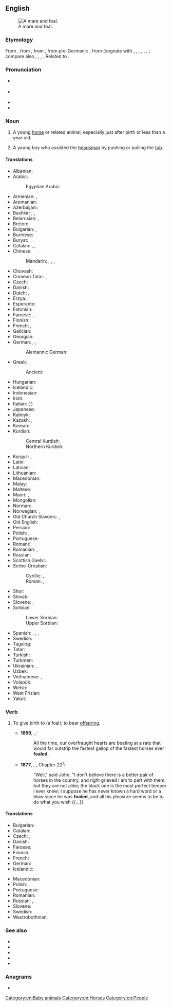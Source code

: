 ==English==
{{wikipedia|lang=en}}
[[Image:Mare and foal (Kvetina-Marie).jpg|thumb|right|A mare and foal.]]

===Etymology===
{{PIE root|en|peh₂w}}
From {{inh|en|enm|fole}}, from {{inh|en|ang|fola}}, from {{inh|en|gem-pro|*fulô}}, from pre-Germanic {{m|ine-pro||*''pl̥Hon-''}}, from {{inh|en|ine-pro|*pōlH-||animal young}} (cognate with {{cog|stq|Foole}}, {{cog|fy|fôle}}, {{m|fy|foalle}}, {{cog|nl|veulen}}, {{cog|nds-de|Fohl}}, {{cog|de|Fohlen}}, {{cog|sv|fåle}}; compare also {{cog|grc|πῶλος}}, {{cog|la|pullus}}, {{cog|sq|pelë||mare}}, {{cog|xcl|ուլ||kid, fawn}}. Related to {{l|en|filly}}.

===Pronunciation===
* {{a|RP}} {{IPA|en|/fəʊl/|/fɔʊl/}}
* {{a|GenAm}} {{IPA|en|/foʊl/}}
* {{audio|en|en-us-foal.ogg|Audio (US)}}
* {{rhymes|en|əʊl}}

===Noun===
{{en-noun}}

# A young [[horse]] or related animal, especially just after birth or less than a year old.
# {{lb|en|mining|historical}} A young boy who assisted the [[headsman]] by pushing or pulling the [[tub]].

====Translations====
{{trans-top|young horse}}
* Albanian: {{t+|sq|mëz|m}}
* Arabic: {{t|ar|مُهْر|m}}
*: Egyptian Arabic: {{t|arz|مهر|m|tr=muhr|sc=Arab}}
* Armenian: {{t+|hy|մտրուկ}}, {{t+|hy|քուռակ}}
* Aromanian: {{t|rup|mãndzu}}
* Azerbaijani: {{t|az|qulun}}
* Bashkir: {{t|ba|ҡолон|sc=Cyrl}}; {{q|diminutive}} {{t|ba|ҡолонсаҡ|sc=Cyrl}}, {{t|ba|ҡолоҡай|sc=Cyrl}}
* Belarusian: {{t|be|жарабя́|n}}, {{t|be|жарабё|n}}
* Breton: {{t+|br|ebeul|m}}
* Bulgarian: {{t+|bg|конче́|n}}, {{t+|bg|жребче́|n}}
* Burmese: {{t+|my|မြင်းကလေး|sc=Mymr}}
* Buryat: {{t|bua|унаган}}
* Catalan: {{t+|ca|pollí}}, {{t+|ca|poltre|m}}, {{g|f}}
* Chinese:
*: Mandarin: {{t+|cmn|駒子|sc=Hani}}, {{t+|cmn|驹子|tr=jūzi|sc=Hani}}, {{t+|cmn|駒|sc=Hani}}, {{t+|cmn|驹|tr=jū|sc=Hani}}
* Chuvash: {{t|cv|тиха|sc=Cyrl}}
* Crimean Tatar: {{t|crh|bala}}, {{t|crh|[[at]] [[bala]]}}
* Czech: {{t+|cs|hříbě|n}}
* Danish: {{t+|da|føl|n}}
* Dutch: {{t+|nl|veulen|n}}, {{t+|nl|kachtel|n}}
* Erzya: {{t|myv|парнэ}}, {{t|myv|вашо}}
* Esperanto: {{t|eo|ĉevalido}}
* Estonian: {{t+|et|varss}}
* Faroese: {{t|fo|fyl|n}}, {{t|fo|foli|m}}
* Finnish: {{t+|fi|varsa}}
* French: {{t+|fr|poulain|m}}, {{t+|fr|pouliche|f}}
* Galician: {{t+|gl|poldro|m}}
* Georgian: {{t|ka|კვიცი}}
* German: {{t+|de|Fohlen|n}}, {{t+|de|Füllen|n}}, {{t|de|Jungpferd|n}}
*: Alemannic German: {{t|gsw|Füli|n}}
* Greek: {{t+|el|πουλάρι|n}}
*: Ancient: {{t|grc|πῶλος|m|f}}
* Hungarian: {{t+|hu|csikó}}
* Icelandic: {{t+|is|folald|n}}
* Indonesian: {{t|id|anak kuda}}
* Irish: {{t|ga|searrach|m}}
* Italian: {{t+|it|puledro|n}} ({{t+|it|poltrone}} {{qualifier|obsolete}})
* Japanese: {{t+|ja|子馬|tr=[[こうま]], kouma}}
* Kalmyk: {{t|xal|унһн}}
* Kazakh: {{t|kk|құлын}}, {{t|kk|құлыншақ}}
* Korean: {{t+|ko|망아지}}
* Kurdish:
*: Central Kurdish: {{t|ckb|جوانوو}}
*: Northern Kurdish: {{t+|kmr|canî}}
{{trans-mid}}
* Kyrgyz: {{t+|ky|кулун}}, {{t+|ky|тай}}
* Latin: {{t|la|equulus|m}}
* Latvian: {{t|lv|kumeļš}}
* Lithuanian: {{t|lt|kumeliukas}}
* Macedonian: {{t|mk|ждребе|n}}
* Malay: {{t|ms|anak kuda}}
* Maltese: {{t|mt|felu|m}}
* Maori: {{t|mi|punua hōiho}}, {{t|mi|hōiho kuao}}
* Mongolian: {{t+|mn|унага|sc=Cyrl}}
* Norman: {{t|nrf|poulain|m}}
* Norwegian: {{t+|no|føll|n}}, {{t+|no|fole|m}}
* Old Church Slavonic: {{t|cu|жрѣбьць|m|sc=Cyrs}}, {{t|cu|жрѣбѧ|n|sc=Cyrs}}
* Old English: {{t|ang|fola|m}}
* Persian: {{t+|fa|کره|tr=korre|sc=fa-Arab}}
* Polish: {{t+|pl|źrebak|m}}, {{t+|pl|źrebię|n}}
* Portuguese: {{t+|pt|potro|m}}
* Romani: {{t|rom|khuro}}
* Romanian: {{t+|ro|mânz|m}}, {{t+|ro|mânză|f|alt=mânză}}
* Russian: {{t+|ru|жеребёнок|m}}
* Scottish Gaelic: {{t|gd|searrach|m}}
* Serbo-Croatian:
*: Cyrillic: {{t|sh|ждребе|n}}, {{t|sh|ждријебе|n}}
*: Roman: {{t+|sh|ždrebe|n}}, {{t+|sh|ždrijebe|n}}
* Shor: {{t|cjs|қулун}}
* Slovak: {{t|sk|žriebä|n}}
* Slovene: {{t+|sl|žrebe|n}}, {{t|sl|žrebiček|m}} {{q|diminutive}}
* Sorbian:
*: Lower Sorbian: {{t|dsb|žrěbje|n}}
*: Upper Sorbian: {{t|hsb|žrěbjo|n}}
* Spanish: {{t|es|potranco|m}}, {{t+|es|potro|m}}, {{t|es|potra|f}}, {{t+|es|potrillo|m}}
* Swedish: {{t+|sv|föl|n}}
* Tagalog: {{t+|tl|bisiro}}
* Tatar: {{t+|tt|колын}}
* Turkish: {{t+|tr|tay}}
* Turkmen: {{t|tk|taý}}
* Ukrainian: {{t|uk|лоша́|n}}, {{t+|uk|жеребе́ць|m}}
* Uzbek: {{t+|uz|toy}}
* Vietnamese: {{t|vi|ngựa con}}, {{t|vi|lừa con}}
* Volapük: {{t+|vo|jevodül}}
* Welsh: {{t+|cy|ebol|m}}
* West Frisian: {{t|fy|fôle}}
* Yakut: {{t|sah|кулун|sc=Cyrl}}
{{trans-bottom}}

===Verb===
{{en-verb}}

# {{lb|en|ambitransitive}} To give birth to (a foal); to bear [[offspring]].
#* '''1859''', {{w|Charles Dickens}}, ''{{w|A Tale of Two Cities}}'':
#*: All the time, our overfraught hearts are beating at a rate that would far outstrip the fastest gallop of the fastest horses ever '''foaled'''.
#* '''1877''', {{w|Anna Sewell}}, ''{{w|Black Beauty}}'', Chapter 22<sup>[http://en.wikisource.org/wiki/Black_Beauty/22]</sup>:
#*: "Well," said John, "I don't believe there is a better pair of horses in the country, and right grieved I am to part with them, but they are not alike; the black one is the most perfect temper I ever knew; I suppose he has never known a hard word or a blow since he was '''foaled''', and all his pleasure seems to be to do what you wish {{...}}

====Translations====
{{trans-top|give birth (equestrian)}}
* Bulgarian: {{t|bg|ожребвам се}}
* Catalan: {{t+|ca|pollinar}}
* Czech: {{t|cs|ohřebit se|pf}}, {{t|cs|vrhnout hříbě}}
* Danish: {{t+|da|fole}}
* Faroese: {{t|fo|fola}}
* Finnish: {{t+|fi|varsoa}}
* French: {{t+|fr|pouliner}}
* German: {{t+|de|fohlen}}
* Icelandic: {{t+|is|kasta}}
{{trans-mid}}
* Macedonian: {{t|mk|се ождребува}}
* Polish: {{t|pl|oźrebić|alt=oźrebić się}}
* Portuguese: {{t+|pt|parir}}
* Romanian: {{t+|ro|făta}}
* Russian: {{t+|ru|жереби́ться|impf}}, {{t+|ru|ожереби́ться|pf}}
* Slovene: {{t+|sl|ožrebiti se|pf}}
* Swedish: {{t+|sv|föla}}
* Westrobothnian: {{t|gmq-bot|fåla}}
{{trans-bottom}}

===See also===
* {{l|en|colt}}
* {{l|en|filly}}
* {{l|en|horseling}}
* {{l|en|mare}}
* {{l|en|stallion}}

===Anagrams===
* {{anagrams|en|a=aflo|AFOL|Olaf|loaf}}

[[Category:en:Baby animals]]
[[Category:en:Horses]]
[[Category:en:People]]